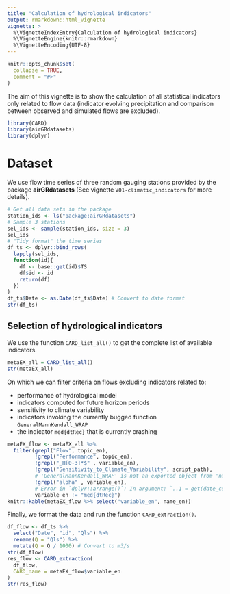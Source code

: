 ```yaml
---
title: "Calculation of hydrological indicators"
output: rmarkdown::html_vignette
vignette: >
  %\VignetteIndexEntry{Calculation of hydrological indicators}
  %\VignetteEngine{knitr::rmarkdown}
  %\VignetteEncoding{UTF-8}
---
```


```r
knitr::opts_chunk$set(
  collapse = TRUE,
  comment = "#>"
)
```

The aim of this vignette is to show the calculation of all statistical indicators
only related to flow data (indicator evolving precipitation and comparison between
observed and simulated flows are excluded).

```r
library(CARD)
library(airGRdatasets)
library(dplyr)
```

# Dataset

We use flow time series of three random gauging stations provided by the package
**airGRdatasets** (See vignette `V01-climatic_indicators` for more details).

```r
# Get all data sets in the package
station_ids <- ls("package:airGRdatasets")
# Sample 3 stations
sel_ids <- sample(station_ids, size = 3)
sel_ids
# "Tidy format" the time series
df_ts <- dplyr::bind_rows(
  lapply(sel_ids,
  function(id){
    df <- base::get(id)$TS
    df$id <- id
    return(df)
  })
)
df_ts$Date <- as.Date(df_ts$Date) # Convert to date format
str(df_ts)
```

## Selection of hydrological indicators

We use the function `CARD_list_all()` to get the complete list of available
indicators.

```r
metaEX_all = CARD_list_all()
str(metaEX_all)
```

On which we can filter criteria on flows excluding indicators related to:

- performance of hydrological model
- indicators computed for future horizon periods
- sensitivity to climate variability
- indicators invoking the currently bugged function `GeneralMannKendall_WRAP`
- the indicator `med{dtRec}` that is currently crashing

```r
metaEX_flow <- metaEX_all %>%
  filter(grepl("Flow", topic_en),
         !grepl("Performance", topic_en),
         !grepl("_H[0-3]*$" , variable_en),
         !grepl("Sensitivity_to_Climate_Variability", script_path),
         # 'GeneralMannKendall_WRAP' is not an exported object from 'namespace:EXstat'
         !grepl("alpha" , variable_en),
         # Error in `dplyr::arrange()`: In argument: `..1 = get(date_col)`
         variable_en != "med{dtRec}")
knitr::kable(metaEX_flow %>% select("variable_en", name_en))
```

Finally, we format the data and run the function `CARD_extraction()`.

```r
df_flow <- df_ts %>%
  select("Date", "id", "Qls") %>%
  rename(Q = "Qls") %>%
  mutate(Q = Q / 1000) # Convert to m3/s
str(df_flow)
res_flow <- CARD_extraction(
  df_flow,
  CARD_name = metaEX_flow$variable_en
)
str(res_flow)
```
